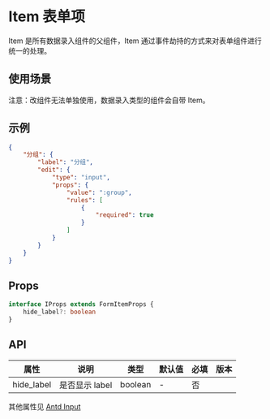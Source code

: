 # Item 表单项

Item 是所有数据录入组件的父组件，Item 通过事件劫持的方式来对表单组件进行统一的处理。

## 使用场景

<Notice type='warning'>注意：改组件无法单独使用，数据录入类型的组件会自带 Item。</Notice>

## 示例

```json
{
	"分组": {
		"label": "分组",
		"edit": {
			"type": "input",
			"props": {
				"value": ":group",
				"rules": [
					{
						"required": true
					}
				]
			}
		}
	}
}
```

## Props

```ts
interface IProps extends FormItemProps {
	hide_label?: boolean
}
```

## API

| 属性       | 说明           | 类型    | 默认值 | 必填 | 版本 |
| ---------- | -------------- | ------- | ------ | ---- | ---- |
| hide_label | 是否显示 label | boolean | -      | 否   |      |

其他属性见 [Antd Input](https://ant-design.gitee.io/components/form-cn/#Form.Item)
